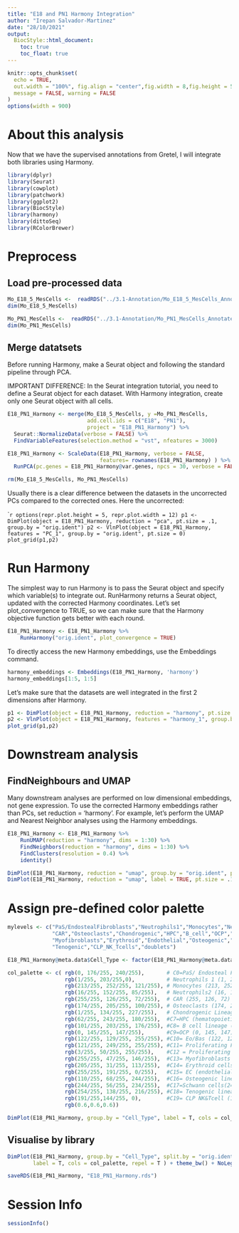 ```yaml
---
title: "E18 and PN1 Harmony Integration"
author: "Irepan Salvador-Martinez"
date: "28/10/2021"
output:
  BiocStyle::html_document:
    toc: true
    toc_float: true
---
```


```r
knitr::opts_chunk$set(
  echo = TRUE, 
  out.width = "100%", fig.align = "center",fig.width = 8,fig.height = 5,
  message = FALSE, warning = FALSE
)
options(width = 900)
```



# About this analysis

Now that we have the supervised annotations from Gretel, I will integrate both
libraries using Harmony.


```r
library(dplyr)
library(Seurat)
library(cowplot)
library(patchwork)
library(ggplot2)
library(BiocStyle)
library(harmony)
library(dittoSeq)
library(RColorBrewer)
```
# Preprocess

## Load pre-processed data

```r
Mo_E18_5_MesCells <-  readRDS("../3.1-Annotation/Mo_E18_5_MesCells_Annotated.rds")
dim(Mo_E18_5_MesCells)

Mo_PN1_MesCells <-  readRDS("../3.1-Annotation/Mo_PN1_MesCells_Annotated.rds")
dim(Mo_PN1_MesCells)
```

## Merge datatsets

Before running Harmony, make a Seurat object and following the standard pipeline through PCA.

IMPORTANT DIFFERENCE: In the Seurat integration tutorial, you need to define a Seurat object for each dataset. With Harmony integration, create only one Seurat object with all cells.


```r

E18_PN1_Harmony <- merge(Mo_E18_5_MesCells, y =Mo_PN1_MesCells,
                         add.cell.ids = c("E18", "PN1"),
                         project = "E18_PN1_Harmony") %>%
  Seurat::NormalizeData(verbose = FALSE) %>%
  FindVariableFeatures(selection.method = "vst", nfeatures = 3000)

E18_PN1_Harmony <- ScaleData(E18_PN1_Harmony, verbose = FALSE,
                             features= rownames(E18_PN1_Harmony) ) %>%
  RunPCA(pc.genes = E18_PN1_Harmony@var.genes, npcs = 30, verbose = FALSE)
```

```r
rm(Mo_E18_5_MesCells, Mo_PN1_MesCells)
```


Usually there is a clear difference between the datasets in the uncorrected PCs compared to the corrected ones.
Here the uncorrected:

````r
options(repr.plot.height = 5, repr.plot.width = 12)
p1 <- DimPlot(object = E18_PN1_Harmony, reduction = "pca", pt.size = .1, group.by = "orig.ident")
p2 <- VlnPlot(object = E18_PN1_Harmony, features = "PC_1", group.by = "orig.ident", pt.size = 0)
plot_grid(p1,p2)
```

# Run Harmony

The simplest way to run Harmony is to pass the Seurat object and specify which variable(s) to integrate out. RunHarmony returns a Seurat object, updated with the corrected Harmony coordinates. Let's set plot_convergence to TRUE, so we can make sure that the Harmony objective function gets better with each round.
```r
E18_PN1_Harmony <- E18_PN1_Harmony %>% 
    RunHarmony("orig.ident", plot_convergence = TRUE)

```

To directly access the new Harmony embeddings, use the Embeddings command.

```r
harmony_embeddings <- Embeddings(E18_PN1_Harmony, 'harmony')
harmony_embeddings[1:5, 1:5]
```

 Let's make sure that the datasets are well integrated in the first 2 dimensions after Harmony.
```r
p1 <- DimPlot(object = E18_PN1_Harmony, reduction = "harmony", pt.size = .1, group.by = "orig.ident")
p2 <- VlnPlot(object = E18_PN1_Harmony, features = "harmony_1", group.by = "orig.ident", pt.size = 0)
plot_grid(p1,p2)
```

# Downstream analysis

## FindNeighbours and UMAP

Many downstream analyses are performed on low dimensional embeddings, not gene expression. To use the corrected Harmony embeddings rather than PCs, set reduction = 'harmony'. For example, let's perform the UMAP and Nearest Neighbor analyses using the Harmony embeddings.
```r
E18_PN1_Harmony <- E18_PN1_Harmony %>% 
    RunUMAP(reduction = "harmony", dims = 1:30) %>% 
    FindNeighbors(reduction = "harmony", dims = 1:30) %>% 
    FindClusters(resolution = 0.4) %>% 
    identity()
```


```r
DimPlot(E18_PN1_Harmony, reduction = "umap", group.by = "orig.ident", pt.size = .1, split.by = 'orig.ident')
DimPlot(E18_PN1_Harmony, reduction = "umap", label = TRUE, pt.size = .1)
```

# Assign pre-defined color palette

```r
mylevels <- c("PaS/EndostealFibroblasts","Neutrophils1","Monocytes","Neutrophils2",
              "CAR","Osteoclasts","Chondrogenic","HPC","B_cell","OCP","Eo/Bas","PFP","PHP",
              "Myofibroblasts","Erythroid","Endothelial","Osteogenic","Schwann",
              "Tenogenic","CLP_NK_Tcells","doublets")

E18_PN1_Harmony@meta.data$Cell_Type <- factor(E18_PN1_Harmony@meta.data$Cell_Type, levels = mylevels)
```

```r
col_palette <- c( rgb(0, 176/255, 240/255),       # C0=PaS/ Endosteal Fibroblasts (0, 176, 240)
                  rgb(1/255, 203/255,0),          # Neutrophils 1 (1, 203,0)
                  rgb(213/255, 252/255, 121/255), # Monocytes (213, 252,121)
                  rgb(16/255, 152/255, 85/255),   # Neutrophils2 (16, 152, 85)
                  rgb(255/255, 126/255, 72/255),  # CAR (255, 126, 72)
                  rgb(174/255, 205/255, 100/255), # Osteoclasts (174, 205, 100)
                  rgb(1/255, 134/255, 227/255),   # Chondrogenic Lineage (1, 134, 227)
                  rgb(62/255, 243/255, 180/255),  #C7=HPC (hematopoietic progenitor cells) (62, 243, 180)
                  rgb(101/255, 203/255, 176/255), #C8= B cell lineage (101, 203, 176)
                  rgb(0, 145/255, 147/255),       #C9=OCP (0, 145, 147)
                  rgb(122/255, 129/255, 255/255), #C10= Eo/Bas (122, 129, 255)
                  rgb(121/255, 249/255, 255/255), #C11= Proliferating Fibroblasts Progenitors (PFP) (121, 249, 255)
                  rgb(3/255, 50/255, 255/255),    #C12 = Proliferating Hematopoietic Progenitors (PHP) (3, 50, 255)
                  rgb(255/255, 47/255, 146/255),  #C13= Myofibroblasts (255, 47, 146)
                  rgb(205/255, 31/255, 113/255),  #C14= Erythroid cells (205, 31, 113)
                  rgb(255/255, 191/255, 0/255),   #C15= EC (endothelial cells) (255, 191, 0)
                  rgb(110/255, 68/255, 244/255),  #C16= Osteogenic lineage (110, 68, 244)
                  rgb(244/255, 56/255, 234/255),  #C17=Schwann cells(244, 56, 234)
                  rgb(254/255, 138/255, 216/255), #C18= Tenogenic lineage (254, 138, 216)
                  rgb(191/255,144/255, 0),        #C19= CLP NK&Tcell (191,144, 0)
                  rgb(0.6,0.6,0.6))

DimPlot(E18_PN1_Harmony, group.by = "Cell_Type", label = T, cols = col_palette, repel = T )
```


## Visualise by library

```r
DimPlot(E18_PN1_Harmony, group.by = "Cell_Type", split.by = "orig.ident", pt.size = 0.3,
        label = T, cols = col_palette, repel = T ) + theme_bw() + NoLegend() 

```


```r
saveRDS(E18_PN1_Harmony, "E18_PN1_Harmony.rds")
```


# Session Info

```r
sessionInfo()
```

